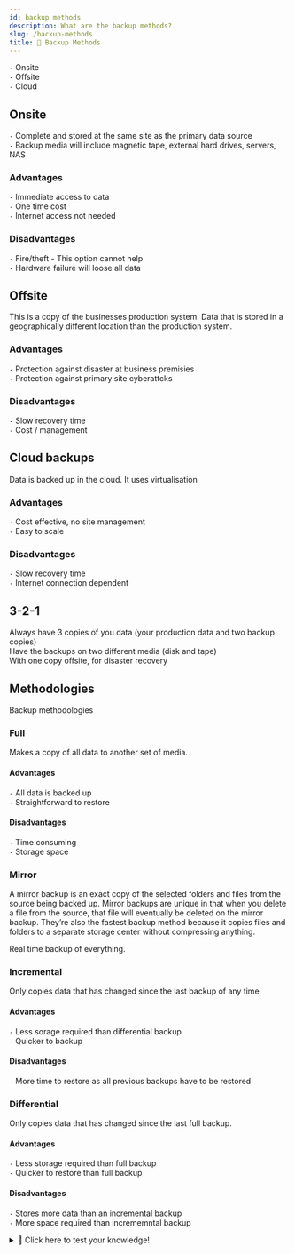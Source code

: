 ```yaml
---
id: backup methods
description: What are the backup methods?
slug: /backup-methods
title: 💾 Backup Methods
---
```


`-` Onsite <br />
`-` Offsite <br />
`-` Cloud <br />


## Onsite
`-` Complete and stored at the same site as the primary data source <br />
`-` Backup media will include magnetic tape, external hard drives, servers, NAS

### Advantages
`-` Immediate access to data <br />
`-` One time cost <br />
`-` Internet access not needed

### Disadvantages
`-` Fire/theft - This option cannot help <br />
`-` Hardware failure will loose all data

## Offsite
This is a copy of the businesses production system. Data that is stored in a geographically different location than the production system. <br />

### Advantages
`-` Protection against disaster at business premisies <br />
`-` Protection against primary site cyberattcks

### Disadvantages
`-` Slow recovery time <br />
`-` Cost / management

## Cloud backups

Data is backed up in the cloud. It uses virtualisation

### Advantages
`-` Cost effective, no site management <br />
`-` Easy to scale

### Disadvantages
`-` Slow recovery time <br />
`-` Internet connection dependent

## 3-2-1
Always have 3 copies of you data (your production data and two backup copies) <br />
Have the backups on two different media (disk and tape) <br />
With one copy offsite, for disaster recovery <br />

## Methodologies
Backup methodologies 

### Full
Makes a copy of all data to another set of media.

#### Advantages
`-` All data is backed up <br />
`-` Straightforward to restore

#### Disadvantages
`-` Time consuming <br />
`-` Storage space

### Mirror
A mirror backup is an exact copy of the selected folders and files from the source being backed up. Mirror backups are unique in that when you delete a file from the source, that file will eventually be deleted on the mirror backup. They’re also the fastest backup method because it copies files and folders to a separate storage center without compressing anything.

Real time backup of everything.

### Incremental
Only copies data that has changed since the last backup of any time

#### Advantages
`-` Less sorage required than differential backup <br />
`-` Quicker to backup

#### Disadvantages
`-` More time to restore as all previous backups have to be restored

### Differential
Only copies data that has changed since the last full backup.

#### Advantages
`-` Less storage required than full backup <br />
`-` Quicker to restore than full backup

#### Disadvantages
`-` Stores more data than an incremental backup <br />
`-` More space required than incrememntal backup

<details>
  <summary>🧠 Click here to test your knowledge! </summary>

<iframe src="https://quizlet.com/680601111/match/embed?i=3loczc&x=1jj1" height="500" width="100%"></iframe>

</details>
